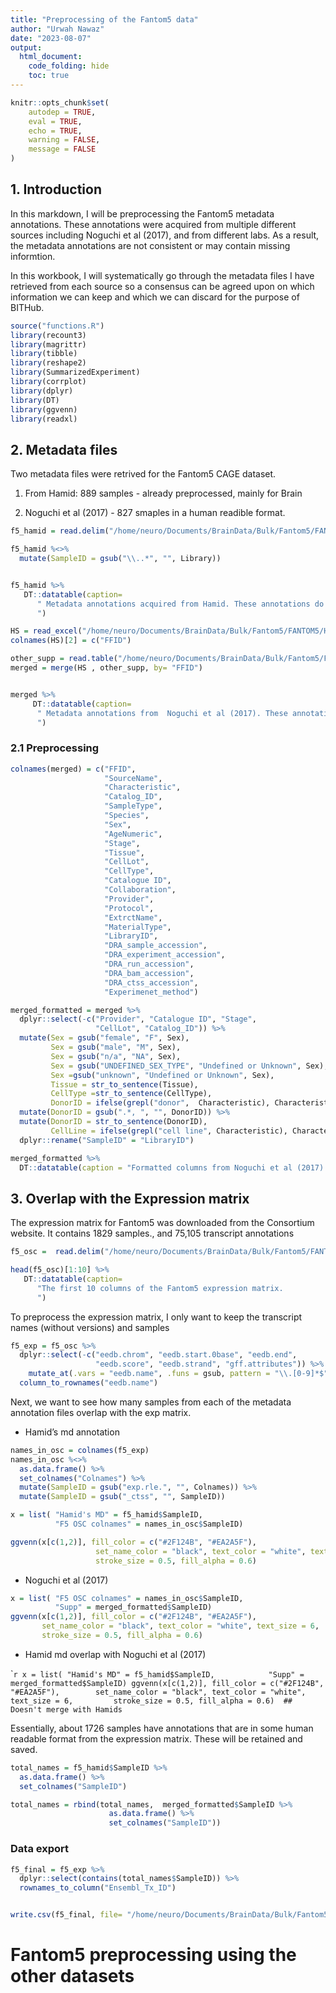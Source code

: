 ```yaml
---
title: "Preprocessing of the Fantom5 data"
author: "Urwah Nawaz"
date: "2023-08-07"
output: 
  html_document:
    code_folding: hide
    toc: true
---
```


```r
knitr::opts_chunk$set(
    autodep = TRUE,
    eval = TRUE,
	echo = TRUE,
	warning = FALSE,
	message = FALSE
)

```

## 1. Introduction 

In this markdown, I will be preprocessing the Fantom5 metadata annotations. These annotations were acquired from multiple different sources including Noguchi et al (2017), and from different labs. As a result, the metadata annotations are not consistent or may contain missing informtion. 

In this workbook, I will systematically go through the metadata files I have retrieved from each source so a consensus can be agreed upon on which information we can keep and which we can discard for the purpose of BITHub. 




```r
source("functions.R")
library(recount3)
library(magrittr)
library(tibble)
library(reshape2)
library(SummarizedExperiment)
library(corrplot)
library(dplyr)
library(DT)
library(ggvenn)
library(readxl)
```


## 2. Metadata files 


Two metadata files were retrived for the Fantom5 CAGE dataset. 

1) From Hamid: 889 samples - already preprocessed, mainly for Brain 

2) Noguchi et al (2017) - 827 smaples in a human readible format. 



```r
f5_hamid = read.delim("/home/neuro/Documents/BrainData/Bulk/Fantom5/FANTOM5/Fantom5SamplesAnnotated.csv", sep = ",")

f5_hamid %<>% 
  mutate(SampleID = gsub("\\..*", "", Library))


f5_hamid %>% 
   DT::datatable(caption=
      " Metadata annotations acquired from Hamid. These annotations do not contain Sex or Age. 
      ")

```


```r
HS = read_excel("/home/neuro/Documents/BrainData/Bulk/Fantom5/FANTOM5/HumanSamples2.0.sdrf.xlsx") %>% as.data.frame()
colnames(HS)[2] = c("FFID")

other_supp = read.table("/home/neuro/Documents/BrainData/Bulk/Fantom5/FANTOM5/DRA002747.txt", fill = TRUE, header=TRUE)
merged = merge(HS , other_supp, by= "FFID")


merged %>% 
     DT::datatable(caption=
      " Metadata annotations from  Noguchi et al (2017). These annotations are more detailed and contain Sources, Age, Sex, Preparation Protocol. However additional preprocessing needs to be done to ensure column name consistency.
      ")
```

### 2.1 Preprocessing 

```r
colnames(merged) = c("FFID", 
                     "SourceName",
                     "Characteristic", 
                     "Catalog_ID",  
                     "SampleType",
                     "Species",
                     "Sex", 
                     "AgeNumeric",
                     "Stage", 
                     "Tissue", 
                     "CellLot", 
                     "CellType", 
                     "Catalogue ID",
                     "Collaboration", 
                     "Provider", 
                     "Protocol",
                     "ExtrctName",
                     "MaterialType",
                     "LibraryID", 
                     "DRA_sample_accession", 
                     "DRA_experiment_accession",
                     "DRA_run_accession", 
                     "DRA_bam_accession",
                     "DRA_ctss_accession",
                     "Experimenet_method")

merged_formatted = merged %>% 
  dplyr::select(-c("Provider", "Catalogue ID", "Stage", 
                   "CellLot", "Catalog_ID")) %>%
  mutate(Sex = gsub("female", "F", Sex),
         Sex = gsub("male", "M", Sex), 
         Sex = gsub("n/a", "NA", Sex),
         Sex = gsub("UNDEFINED_SEX_TYPE", "Undefined or Unknown", Sex), 
         Sex =gsub("unknown", "Undefined or Unknown", Sex),
         Tissue = str_to_sentence(Tissue),
         CellType =str_to_sentence(CellType), 
         DonorID = ifelse(grepl("donor",  Characteristic), Characteristic, NA)) %>% 
  mutate(DonorID = gsub(".*, ", "", DonorID)) %>% 
  mutate(DonorID = str_to_sentence(DonorID),
         CellLine = ifelse(grepl("cell line", Characteristic), Characteristic, NA)) %>% 
  dplyr::rename("SampleID" = "LibraryID")

```



```r
merged_formatted %>% 
  DT::datatable(caption = "Formatted columns from Noguchi et al (2017). This includes splitting the characteristics column into a seperate column for donor IDs. Further subsetting may be needed.")
```
## 3. Overlap with the Expression matrix 

The expression matrix for Fantom5 was downloaded from the Consortium website. It contains 1829 samples., and 75,105 transcript annotations

```r
f5_osc =  read.delim("/home/neuro/Documents/BrainData/Bulk/Fantom5/FANTOM5/FANTOM5PHASE1and2gencodev19transcriptexpression(robustpromoter-50bp5primeend).osc")

head(f5_osc)[1:10] %>%
   DT::datatable(caption=
      "The first 10 columns of the Fantom5 expression matrix. 
      ")
```

To preprocess the expression matrix, I only want to keep the transcript names (without versions) and samples 


```r
f5_exp = f5_osc %>% 
  dplyr::select(-c("eedb.chrom", "eedb.start.0base", "eedb.end", 
                   "eedb.score", "eedb.strand", "gff.attributes")) %>% 
    mutate_at(.vars = "eedb.name", .funs = gsub, pattern = "\\.[0-9]*$", replacement = "") %>% 
  column_to_rownames("eedb.name")
```


Next, we want to see how many samples from each of the metadata annotation files overlap with the exp matrix. 

- Hamid's md annotation 

```r
names_in_osc = colnames(f5_exp)
names_in_osc %<>%
  as.data.frame() %>% 
  set_colnames("Colnames") %>% 
  mutate(SampleID = gsub("exp.rle.", "", Colnames)) %>% 
  mutate(SampleID = gsub("_ctss", "", SampleID))
```

```r
x = list( "Hamid's MD" = f5_hamid$SampleID, 
          "F5 OSC colnames" = names_in_osc$SampleID)

ggvenn(x[c(1,2)], fill_color = c("#2F124B", "#EA2A5F"),
                   set_name_color = "black", text_color = "white", text_size = 6, 
                   stroke_size = 0.5, fill_alpha = 0.6) 
```

- Noguchi et al (2017)

```r
x = list( "F5 OSC colnames" = names_in_osc$SampleID, 
          "Supp" = merged_formatted$SampleID)
ggvenn(x[c(1,2)], fill_color = c("#2F124B", "#EA2A5F"),
       set_name_color = "black", text_color = "white", text_size = 6, 
       stroke_size = 0.5, fill_alpha = 0.6)  
```

- Hamid md overlap with Noguchi et al (2017)

````r
x = list( "Hamid's MD" = f5_hamid$SampleID, 
          "Supp" = merged_formatted$SampleID)
ggvenn(x[c(1,2)], fill_color = c("#2F124B", "#EA2A5F"),
       set_name_color = "black", text_color = "white", text_size = 6, 
       stroke_size = 0.5, fill_alpha = 0.6)  ## Doesn't merge with Hamids 
```


Essentially, about 1726 samples have annotations that are in some human readable format from the expression matrix. These will be retained and saved. 

```r
total_names = f5_hamid$SampleID %>% 
  as.data.frame() %>% 
  set_colnames("SampleID")

total_names = rbind(total_names,  merged_formatted$SampleID %>% 
                      as.data.frame() %>% 
                      set_colnames("SampleID"))
```


### Data export 


```r
f5_final = f5_exp %>% 
  dplyr::select(contains(total_names$SampleID)) %>% 
  rownames_to_column("Ensembl_Tx_ID")


write.csv(f5_final, file= "/home/neuro/Documents/BrainData/Bulk/Fantom5/Fantom5-exp.csv")
```


# Fantom5 preprocessing using the other datasets